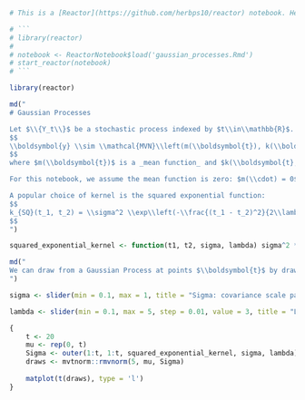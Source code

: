 ```r
# This is a [Reactor](https://github.com/herbps10/reactor) notebook. Here's how to run this notebook in Reactor: 

# ```
# library(reactor)
# 
# notebook <- ReactorNotebook$load('gaussian_processes.Rmd')
# start_reactor(notebook)
# ```

library(reactor)
```

```r
md("
# Gaussian Processes

Let $\\{Y_t\\}$ be a stochastic process indexed by $t\\in\\mathbb{R}$. We call $\\{Y_t\\}$ a _Gaussian Process_ if any finite set of draws $\\boldsymbol{y}$  from the process at points $\\boldsymbol{t}$ is multivariate normally distributed:
$$
\\boldsymbol{y} \\sim \\mathcal{MVN}\\left(m(\\boldsymbol{t}), k(\\boldsymbol{t}, \\boldsymbol{t}) \\right)
$$
where $m(\\boldsymbol{t})$ is a _mean function_ and $k(\\boldsymbol{t}, \\boldsymbol{t})$ is a _kernel function_ that gives the covariance between every point in $\\boldsymbol{t}$.

For this notebook, we assume the mean function is zero: $m(\\cdot) = 0$.

A popular choice of kernel is the squared exponential function:
$$
k_{SQ}(t_1, t_2) = \\sigma^2 \\exp\\left(-\\frac{(t_1 - t_2)^2}{2\\lambda^2} \\right)
$$
")
```

```r
squared_exponential_kernel <- function(t1, t2, sigma, lambda) sigma^2 * exp(-(t1 - t2)^2 / (2 * lambda^2))
```

```r
md("
We can draw from a Gaussian Process at points $\\boldsymbol{t}$ by drawing from a multivariate normal distribution with mean zero and covariance computed using the kernel function.
")
```

```r
sigma <- slider(min = 0.1, max = 1, title = "Sigma: covariance scale parameter", step = 0.01, value = 0.5)
```

```r
lambda <- slider(min = 0.1, max = 5, step = 0.01, value = 3, title = "Lambda: length-scale parameter")
```

```r
{
	t <- 20
    mu <- rep(0, t)
    Sigma <- outer(1:t, 1:t, squared_exponential_kernel, sigma, lambda)
    draws <- mvtnorm::rmvnorm(5, mu, Sigma) 
    
    matplot(t(draws), type = 'l')
}
```
